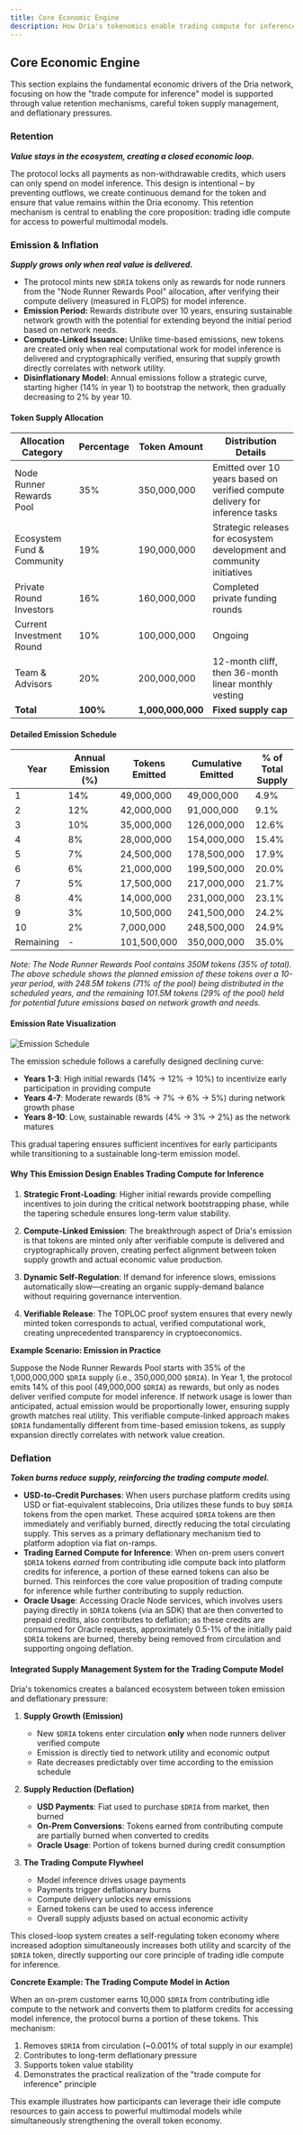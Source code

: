```yaml
---
title: Core Economic Engine
description: How Dria's tokenomics enable trading compute for inference while ensuring value retention and balanced token supply.
---
```


## Core Economic Engine

This section explains the fundamental economic drivers of the Dria network, focusing on how the "trade compute for inference" model is supported through value retention mechanisms, careful token supply management, and deflationary pressures.

### **Retention**
***Value stays in the ecosystem, creating a closed economic loop.***

The protocol locks all payments as non-withdrawable credits, which users can only spend on model inference. This design is intentional – by preventing outflows, we create continuous demand for the token and ensure that value remains within the Dria economy. This retention mechanism is central to enabling the core proposition: trading idle compute for access to powerful multimodal models.

### **Emission & Inflation**
***Supply grows only when real value is delivered.***
- The protocol mints new `$DRIA` tokens only as rewards for node runners from the "Node Runner Rewards Pool" allocation, after verifying their compute delivery (measured in FLOPS) for model inference.
- **Emission Period:** Rewards distribute over 10 years, ensuring sustainable network growth with the potential for extending beyond the initial period based on network needs.
- **Compute-Linked Issuance:** Unlike time-based emissions, new tokens are created only when real computational work for model inference is delivered and cryptographically verified, ensuring that supply growth directly correlates with network utility.
- **Disinflationary Model:** Annual emissions follow a strategic curve, starting higher (14% in year 1) to bootstrap the network, then gradually decreasing to 2% by year 10.

#### Token Supply Allocation

| Allocation Category | Percentage | Token Amount | Distribution Details |
|---------------------|------------|--------------|----------------------|
| Node Runner Rewards Pool | 35% | 350,000,000 | Emitted over 10 years based on verified compute delivery for inference tasks |
| Ecosystem Fund & Community | 19% | 190,000,000 | Strategic releases for ecosystem development and community initiatives |
| Private Round Investors | 16% | 160,000,000 | Completed private funding rounds |
| Current Investment Round | 10% | 100,000,000 | Ongoing |
| Team & Advisors | 20% | 200,000,000 | 12-month cliff, then 36-month linear monthly vesting |
| **Total** | **100%** | **1,000,000,000** | **Fixed supply cap** |

#### Detailed Emission Schedule

| Year | Annual Emission (%) | Tokens Emitted | Cumulative Emitted | % of Total Supply |
|------|---------------------|----------------|--------------------|--------------------|
| 1    | 14%                 | 49,000,000     | 49,000,000         | 4.9%               |
| 2    | 12%                 | 42,000,000     | 91,000,000         | 9.1%               |
| 3    | 10%                 | 35,000,000     | 126,000,000        | 12.6%              |
| 4    | 8%                  | 28,000,000     | 154,000,000        | 15.4%              |
| 5    | 7%                  | 24,500,000     | 178,500,000        | 17.9%              |
| 6    | 6%                  | 21,000,000     | 199,500,000        | 20.0%              |
| 7    | 5%                  | 17,500,000     | 217,000,000        | 21.7%              |
| 8    | 4%                  | 14,000,000     | 231,000,000        | 23.1%              |
| 9    | 3%                  | 10,500,000     | 241,500,000        | 24.2%              |
| 10   | 2%                  | 7,000,000      | 248,500,000        | 24.9%              |
| Remaining | -              | 101,500,000    | 350,000,000        | 35.0%              |

*Note: The Node Runner Rewards Pool contains 350M tokens (35% of total). The above schedule shows the planned emission of these tokens over a 10-year period, with 248.5M tokens (71% of the pool) being distributed in the scheduled years, and the remaining 101.5M tokens (29% of the pool) held for potential future emissions based on network growth and needs.*

#### Emission Rate Visualization

![Emission Schedule](/emission-schedule.png)

The emission schedule follows a carefully designed declining curve:
- **Years 1-3**: High initial rewards (14% → 12% → 10%) to incentivize early participation in providing compute
- **Years 4-7**: Moderate rewards (8% → 7% → 6% → 5%) during network growth phase
- **Years 8-10**: Low, sustainable rewards (4% → 3% → 2%) as the network matures

This gradual tapering ensures sufficient incentives for early participants while transitioning to a sustainable long-term emission model.

#### Why This Emission Design Enables Trading Compute for Inference

1. **Strategic Front-Loading**: Higher initial rewards provide compelling incentives to join during the critical network bootstrapping phase, while the tapering schedule ensures long-term value stability.

2. **Compute-Linked Emission**: The breakthrough aspect of Dria's emission is that tokens are minted only after verifiable compute is delivered and cryptographically proven, creating perfect alignment between token supply growth and actual economic value production.

3. **Dynamic Self-Regulation**: If demand for inference slows, emissions automatically slow—creating an organic supply-demand balance without requiring governance intervention.

4. **Verifiable Release**: The TOPLOC proof system ensures that every newly minted token corresponds to actual, verified computational work, creating unprecedented transparency in cryptoeconomics.

**Example Scenario: Emission in Practice**

Suppose the Node Runner Rewards Pool starts with 35% of the 1,000,000,000 `$DRIA` supply (i.e., 350,000,000 `$DRIA`). In Year 1, the protocol emits 14% of this pool (49,000,000 `$DRIA`) as rewards, but only as nodes deliver verified compute for model inference. If network usage is lower than anticipated, actual emission would be proportionally lower, ensuring supply growth matches real utility. This verifiable compute-linked approach makes `$DRIA` fundamentally different from time-based emission tokens, as supply expansion directly correlates with network value creation.

### **Deflation**
***Token burns reduce supply, reinforcing the trading compute model.***
- **USD-to-Credit Purchases**: When users purchase platform credits using USD or fiat-equivalent stablecoins, Dria utilizes these funds to buy `$DRIA` tokens from the open market. These acquired `$DRIA` tokens are then immediately and verifiably burned, directly reducing the total circulating supply. This serves as a primary deflationary mechanism tied to platform adoption via fiat on-ramps.
- **Trading Earned Compute for Inference**: When on-prem users convert `$DRIA` tokens *earned* from contributing idle compute back into platform credits for inference, a portion of these earned tokens can also be burned. This reinforces the core value proposition of trading compute for inference while further contributing to supply reduction.
- **Oracle Usage**: Accessing Oracle Node services, which involves users paying directly in `$DRIA` tokens (via an SDK) that are then converted to prepaid credits, also contributes to deflation; as these credits are consumed for Oracle requests, approximately 0.5-1% of the initially paid `$DRIA` tokens are burned, thereby being removed from circulation and supporting ongoing deflation.

#### Integrated Supply Management System for the Trading Compute Model

Dria's tokenomics creates a balanced ecosystem between token emission and deflationary pressure:

1. **Supply Growth (Emission)**
   - New `$DRIA` tokens enter circulation **only** when node runners deliver verified compute
   - Emission is directly tied to network utility and economic output
   - Rate decreases predictably over time according to the emission schedule

2. **Supply Reduction (Deflation)**
   - **USD Payments**: Fiat used to purchase `$DRIA` from market, then burned
   - **On-Prem Conversions**: Tokens earned from contributing compute are partially burned when converted to credits
   - **Oracle Usage**: Portion of tokens burned during credit consumption

3. **The Trading Compute Flywheel**
   - Model inference drives usage payments
   - Payments trigger deflationary burns
   - Compute delivery unlocks new emissions
   - Earned tokens can be used to access inference
   - Overall supply adjusts based on actual economic activity

This closed-loop system creates a self-regulating token economy where increased adoption simultaneously increases both utility and scarcity of the `$DRIA` token, directly supporting our core principle of trading idle compute for inference.

**Concrete Example: The Trading Compute Model in Action**

When an on-prem customer earns 10,000 `$DRIA` from contributing idle compute to the network and converts them to platform credits for accessing model inference, the protocol burns a portion of these tokens. This mechanism:

1. Removes `$DRIA` from circulation (~0.001% of total supply in our example)
2. Contributes to long-term deflationary pressure
3. Supports token value stability
4. Demonstrates the practical realization of the "trade compute for inference" principle

This example illustrates how participants can leverage their idle compute resources to gain access to powerful multimodal models while simultaneously strengthening the overall token economy. 